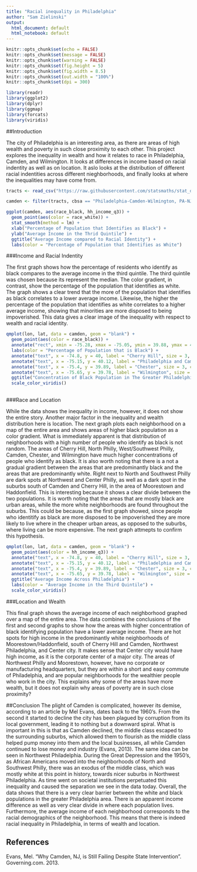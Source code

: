 ---
title: "Racial inequality in Philadelphia"
author: "Sam Zielinski"
output:
  html_document: default
  html_notebook: default
---


```{r setup, include=FALSE, message=FALSE, warning=FALSE}
knitr::opts_chunk$set(echo = FALSE)
knitr::opts_chunk$set(message = FALSE)
knitr::opts_chunk$set(warning = FALSE)
knitr::opts_chunk$set(fig.height = 5)
knitr::opts_chunk$set(fig.width = 8.5)
knitr::opts_chunk$set(out.width = "100%")
knitr::opts_chunk$set(dpi = 300)

library(readr)
library(ggplot2)
library(dplyr)
library(ggmap)
library(forcats)
library(viridis)

```


##Introduction

The city of Philadelphia is an interesting area, as there are areas of high wealth and poverty in such close proximity to each other. This project explores the inequality in wealth and how it relates to race in Philadelphia, Camden, and Wilmington. It looks at differences in income based on racial indentity as well as on location. It aslo looks at the distribution of different racial indentities across different nieghborhoods, and finally looks at where the inequalities may have come from.


```{r, echo = FALSE}
tracts <- read_csv("https://raw.githubusercontent.com/statsmaths/stat_data/gh-pages/acs_tract_data_2016.csv.gz")

camden <- filter(tracts, cbsa == "Philadelphia-Camden-Wilmington, PA-NJ-DE-MD")


```


```{r, echo = FALSE}
ggplot(camden, aes(race_black, hh_income_q3)) +
  geom_point(aes(color = race_white)) +
  stat_smooth(method = lm) +
  xlab("Percentage of Population that Identifies as Black") +
  ylab("Average Income in the Thrid Quintile") +
  ggtitle("Average Income compared to Racial Identity") +
  labs(color = "Percentage of Population that Identifies as White")
```

###Income and Racial Indentity

The first graph shows how the percentage of residents who identify as black compares to the average income in the third quintile. The third quintile was chosen because its represent the median. The color gradient, in contrast, show the percentage of the population that identifies as white. The graph shows a clear trend that the more of the population that identifies as black correlates to a lower average income. Likewise, the higher the percentage of the population that identifies as white correlates to a higher average income, showing that minorities are more disposed to being impoverished. This data gives a clear image of the inequality with respect to wealth and racial identity. 


```{r, echo = FALSE}
qmplot(lon, lat, data = camden, geom = "blank") +
  geom_point(aes(color = race_black)) +
  annotate("rect", xmin = -75.28, xmax = -75.05, ymin = 39.88, ymax = 40.1, fill = "purple", alpha = 0.0) +
  labs(color = "Percentage of Population that is Black") +
  annotate("text", x = -74.8, y = 40, label = "Cherry Hill", size = 3, color = "red") +
  annotate("text", x = -75.15, y = 40.12, label = "Philadelphia and Camden", size = 3, color = "red") +
  annotate("text", x = -75.4, y = 39.89, label = "Chester", size = 3, color = "red") +
  annotate("text", x = -75.65, y = 39.78, label = "Wilmington", size = 3, color = "red") +
  ggtitle("Concentration of Black Population in The Greater Philadelphia Area") +
  scale_color_viridis()
 

```

###Race and Location

While the data shows the inequality in income, however, it does not show the entire story. Another major factor in the inequality and wealth distribution here is location. The next graph plots each neighborhood on a map of the entire area and shows areas of higher black population as a color gradient. What is immediately apparent is that distribution of neighborhoods with a high number of people who identify as black is not random. The areas of Cherry Hill, North Philly, West/Southwest Philly, Camden, Chester, and Wilmington have much higher concentrations of people who identify as black. It is also worth noting that there is a not a gradual gradient between the areas that are predominantly black and the areas that are predominantly white. Right next to North and Southwest Philly are dark spots at Northwest and Center Philly, as well as a dark spot in the suburbs south of Camden and Cherry Hill, in the area of Moorestown and Haddonfield. This is interesting because it shows a clear divide between the two populations. It is worth noting that the areas that are mostly black are urban areas, while the more white neighborhoods are found throughout the suburbs. This could be because, as the first graph showed, since people who identitify as black are more disposed to be impoverished they are more likely to live where in the cheaper urban areas, as opposed to the suburbs, where living can be more expensive. The next graph attmepts to confirm this hypothesis.


```{r, echo = FALSE}
qmplot(lon, lat, data = camden, geom = "blank") +
  geom_point(aes(color = hh_income_q3)) +
  annotate("text", x = -74.8, y = 40, label = "Cherry Hill", size = 3, color = "red") +
  annotate("text", x = -75.15, y = 40.12, label = "Philadelphia and Camden", size = 3, color = "red") +
  annotate("text", x = -75.4, y = 39.89, label = "Chester", size = 3, color = "red") +
  annotate("text", x = -75.65, y = 39.78, label = "Wilmington", size = 3, color = "red") +
  ggtitle("Average Income Across Philadelphia") +
  labs(color = "Average Income in the Third Quintile") +
  scale_color_viridis()

```

###Location and Wealth

This final graph shows the average income of each neighborhood graphed over a map of the entire area. The data combines the conclusions of the first and second graphs to show how the areas with higher concentration of black identifying population have a lower average income. There are hot spots for high income in the predominantly white neighborhoods of Moorestown/Haddonfield, south of Cherry Hill and Camden, Northwest Philadelphia, and Center city. It makes sense that Center city would have high income, as it is the corporate center of a major city. The areas of Northwest Philly and Moorestown, however, have no corporate or manufacturing headquarters, but they are within a short and easy commute of Philadelphia, and are popular neighborhoods for the wealthier people who work in the city. This explains why some of the areas have more wealth, but it does not explain why areas of poverty are in such close proximity?

##Conclusion
The plight of Camden is complicated, however its demise, according to an article by Mel Evans, dates back to the 1960's. From the second it started to decline the city has been plagued by corruption from its local government, leading it to nothing but a downward spiral. What is important in this is that as Camden declined, the middle class escaped to the surrounding suburbs, which allowed them to flourish as the middle class helped pump money into them and the local businesses, all while Camden continued to lose money and industry (Evans, 2013). The same idea can be seen in Northwest Philadelphia. During the Great Depression and the 1950's, as African Americans moved into the neighborhoods of North and Southwest Philly, there was an exodus of the middle class, which was mostly white at this point in history, towards nicer suburbs in Northwest Philadelphia. As time went on societal institutions perpetuated this inequality and caused the separation we see in the data today. 
Overall, the data shows that there is a very clear barrier between the white and black populations in the greater Philadelphia area. There is an apparent income difference as well as very clear divide in where each population lives. Furthermore, the average income of each neighborhood corresponds to the racial demographics of the neighborhood. This means that there is indeed racial inequality in Philadelphia, in terms of wealth and location. 



## References

Evans, Mel. "Why Camden, NJ, is Still Failing Despite State Intervention". Governing.com. 2013.




